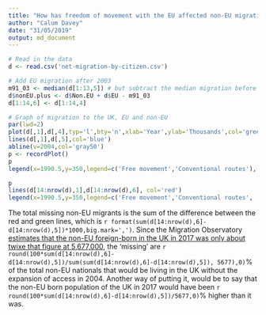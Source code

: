 ```yaml
---
title: "How has freedom of movement with the EU affected non-EU migration to the UK?"
author: "Calum Davey"
date: "31/05/2019"
output: md_document
---
```


```r
# Read in the data 
d <- read.csv('net-migration-by-citizen.csv')  

# Add EU migration after 2003
m91_03 <- median(d[1:13,5]) # but subtract the median migration before 2003
d$nonEU.plus <- d$Non.EU + d$EU - m91_03
d[1:14,6] <- d[1:14,4]

# Graph of migration to the UK, EU and non-EU 
par(lwd=2)
plot(d[,1],d[,4],typ='l',bty='n',xlab='Year',ylab='Thousands',col='green',ylim=c(0,360))
lines(d[,1],d[,5],col='blue')
abline(v=2004,col='gray50')
p <- recordPlot()
p
legend(x=1990.5,y=350,legend=c('Free movement','Conventional routes'), fill=c('blue','green'),bty='n',border='white')
```


```r
p
lines(d[14:nrow(d),1],d[14:nrow(d),6], col='red')
legend(x=1990.5,y=350,legend=c('Free movement','Conventional routes', 'Missing conventional migrants'), fill=c('blue','green','red'),bty='n',border='white')
```

The total missing non-EU migrants is the sum of the difference between the red and green lines, which is `r format(sum(d[14:nrow(d),6]-d[14:nrow(d),5])*1000,big.mark=',')`. Since the Migration Observatory [estimates that the non-EU foreign-born in the UK in 2017 was only about twixe that figure at 5,677,000](https://migrationobservatory.ox.ac.uk/resources/briefings/migrants-in-the-uk-an-overview/), the 'missing' are `r round(100*sum(d[14:nrow(d),6]-d[14:nrow(d),5])/sum(sum(d[14:nrow(d),6]-d[14:nrow(d),5]), 5677),0)`% of the total non-EU nationals that would be living in the UK without the expansion of access in 2004. Another way of putting it, would be to say that the non-EU born population of the UK in 2017 would have been `r round(100*sum(d[14:nrow(d),6]-d[14:nrow(d),5])/5677,0)`% higher than it was. 


